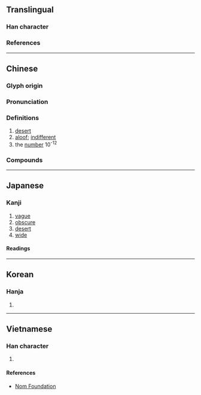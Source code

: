 {{character info/new}}
==Translingual==

===Han character===
{{Han char|rn=85|rad=水|as=10|sn=13|four=34134|canj=ETAK|ids=⿰氵⿳艹日大}}

===References===
{{Han ref|kx=0646.130|dkj=18149|dj=1055.120|hdz=31694.050|uh=6F20}}

----

==Chinese==
{{zh-forms}}

===Glyph origin===
{{Han etym}}

===Pronunciation===
{{zh-pron
|m=mò
|c=mok6
|h=pfs=mo̍k
|md=
|mn=ml,twv:bô͘/twv:mo̍͘h/bo̍k
|mn_note=bô͘/mo̍͘h - vernacular; bo̍k - literary
|mn-t=moh8/mog8
|mn-t_note=moh8 - vernacular; mog8 - literary
|w=
|mc=y
|oc=y
|cat=n,a,num
}}

===Definitions===
{{zh-hanzi}}

# [[desert]]
# [[aloof]]; [[indifferent]]
# the [[number]] 10<sup>-12</sup>

===Compounds===
{{zh-der|沙漠|冥漠君|大漠|冥漠|廣漠|冷漠|瀚漠|漠然|漠楞楞|沕漠|朔漠|淡漠|漠然不覺|漠視|沙漠氣候|沙漠之舟|漠南四省|漠然不動|漠不相關|漠不關心|漠漠寒|松漠|漠北|漠然置之|漠然不顧|漠漠|漠南|漠南草原|荒漠|芴漠|荒漠甘泉}}

{{cln|zh|numeral symbols|numerals}}

----

==Japanese==

===Kanji===
{{ja-kanji|grade=c|rs=水10}}

# [[vague]]
# [[obscure]]
# [[desert]]
# [[wide]]

====Readings====
{{ja-readings
|goon=まく
|kanon=ばく
|kun=すなはら-, ひろ-い
|nanori=とう, ひろ
}}

----

==Korean==

===Hanja===
{{ko-hanja|막}}

# {{defn|lang=ko|sort=水11}}

----

==Vietnamese==

===Han character===
{{vi-readings|rs=水11|reading=mạc, mác}}

# {{defn|lang=vi|sort=水11}}

====References====
* [http://nomfoundation.org/common/nom_details.php?codepoint=6f20 Nom Foundation]